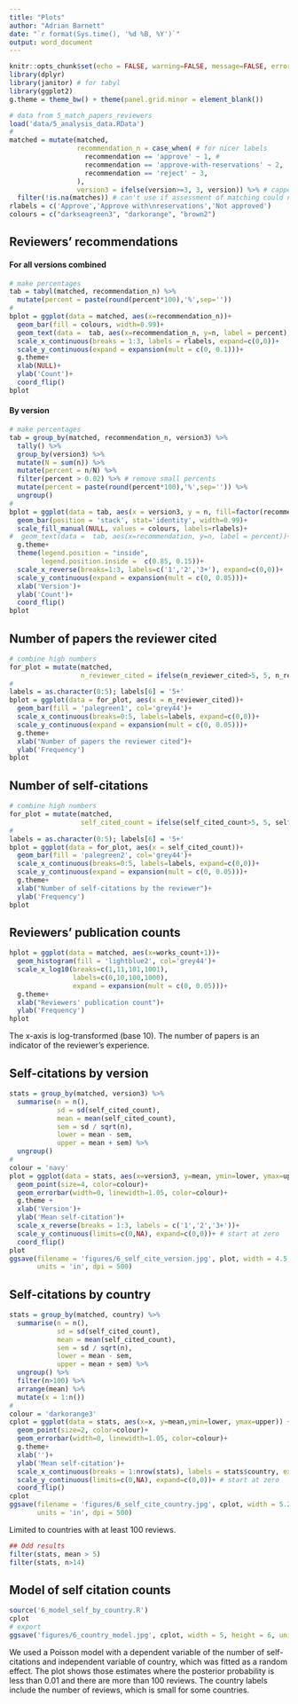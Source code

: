 ```yaml
---
title: "Plots"
author: "Adrian Barnett"
date: "`r format(Sys.time(), '%d %B, %Y')`"
output: word_document
---
```


```r
knitr::opts_chunk$set(echo = FALSE, warning=FALSE, message=FALSE, error=FALSE, comment='', dpi=400)
library(dplyr)
library(janitor) # for tabyl
library(ggplot2)
g.theme = theme_bw() + theme(panel.grid.minor = element_blank())

# data from 5_match_papers_reviewers
load('data/5_analysis_data.RData')
# 
matched = mutate(matched,
                 recommendation_n = case_when( # for nicer labels
                   recommendation == 'approve' ~ 1, #
                   recommendation == 'approve-with-reservations' ~ 2,
                   recommendation == 'reject' ~ 3,
                 ),
                 version3 = ifelse(version>=3, 3, version)) %>% # capped version
  filter(!is.na(matches)) # can't use if assessment of matching could not be made 
rlabels = c('Approve','Approve with\nreservations','Not approved')
colours = c("darkseagreen3", "darkorange", "brown2")
```

## Reviewers' recommendations

#### For all versions combined

```r
# make percentages
tab = tabyl(matched, recommendation_n) %>%
  mutate(percent = paste(round(percent*100),'%',sep=''))
#
bplot = ggplot(data = matched, aes(x=recommendation_n))+
  geom_bar(fill = colours, width=0.99)+
  geom_text(data =  tab, aes(x=recommendation_n, y=n, label = percent), adj=0)+
  scale_x_continuous(breaks = 1:3, labels = rlabels, expand=c(0,0))+
  scale_y_continuous(expand = expansion(mult = c(0, 0.1)))+
  g.theme+
  xlab(NULL)+
  ylab('Count')+
  coord_flip()
bplot
```

#### By version

```r
# make percentages
tab = group_by(matched, recommendation_n, version3) %>%
  tally() %>%
  group_by(version3) %>%
  mutate(N = sum(n)) %>%
  mutate(percent = n/N) %>%
  filter(percent > 0.02) %>% # remove small percents
  mutate(percent = paste(round(percent*100),'%',sep='')) %>%
  ungroup() 
#
bplot = ggplot(data = tab, aes(x = version3, y = n, fill=factor(recommendation_n)))+
  geom_bar(position = 'stack', stat='identity', width=0.99)+
  scale_fill_manual(NULL, values = colours, labels=rlabels)+
#  geom_text(data =  tab, aes(x=recommendation, y=n, label = percent))+
  g.theme+
  theme(legend.position = "inside", 
        legend.position.inside =  c(0.85, 0.15))+
  scale_x_reverse(breaks=1:3, labels=c('1','2','3+'), expand=c(0,0))+
  scale_y_continuous(expand = expansion(mult = c(0, 0.05)))+
  xlab('Version')+
  ylab('Count')+
  coord_flip()
bplot
```

## Number of papers the reviewer cited

```r
# combine high numbers
for_plot = mutate(matched,
                  n_reviewer_cited = ifelse(n_reviewer_cited>5, 5, n_reviewer_cited))
#
labels = as.character(0:5); labels[6] = '5+'
bplot = ggplot(data = for_plot, aes(x = n_reviewer_cited))+
  geom_bar(fill = 'palegreen1', col='grey44')+
  scale_x_continuous(breaks=0:5, labels=labels, expand=c(0,0))+
  scale_y_continuous(expand = expansion(mult = c(0, 0.05)))+
  g.theme+
  xlab("Number of papers the reviewer cited")+
  ylab('Frequency')
bplot
```

## Number of self-citations

```r
# combine high numbers
for_plot = mutate(matched,
                  self_cited_count = ifelse(self_cited_count>5, 5, self_cited_count))
#
labels = as.character(0:5); labels[6] = '5+'
bplot = ggplot(data = for_plot, aes(x = self_cited_count))+
  geom_bar(fill = 'palegreen2', col='grey44')+
  scale_x_continuous(breaks=0:5, labels=labels, expand=c(0,0))+
  scale_y_continuous(expand = expansion(mult = c(0, 0.05)))+
  g.theme+
  xlab("Number of self-citations by the reviewer")+
  ylab('Frequency')
bplot
```

## Reviewers' publication counts

```r
hplot = ggplot(data = matched, aes(x=works_count+1))+
  geom_histogram(fill = 'lightblue2', col='grey44')+
  scale_x_log10(breaks=c(1,11,101,1001),
                labels=c(0,10,100,1000), 
                expand = expansion(mult = c(0, 0.05)))+
  g.theme+
  xlab("Reviewers' publication count")+
  ylab('Frequency')
hplot
```

The x-axis is log-transformed (base 10). The number of papers is an indicator of the reviewer's experience.

## Self-citations by version 

```r
stats = group_by(matched, version3) %>%
  summarise(n = n(),
            sd = sd(self_cited_count),
            mean = mean(self_cited_count),
            sem = sd / sqrt(n),
            lower = mean - sem,
            upper = mean + sem) %>%
  ungroup() 
#
colour = 'navy'
plot = ggplot(data = stats, aes(x=version3, y=mean, ymin=lower, ymax=upper)) +
  geom_point(size=4, color=colour)+
  geom_errorbar(width=0, linewidth=1.05, color=colour)+
  g.theme +
  xlab('Version')+
  ylab('Mean self-citation')+
  scale_x_reverse(breaks = 1:3, labels = c('1','2','3+'))+
  scale_y_continuous(limits=c(0,NA), expand=c(0,0))+ # start at zero
  coord_flip()
plot
ggsave(filename = 'figures/6_self_cite_version.jpg', plot, width = 4.5, height = 3,
       units = 'in', dpi = 500)
```

## Self-citations by country 

```r
stats = group_by(matched, country) %>%
  summarise(n = n(),
            sd = sd(self_cited_count),
            mean = mean(self_cited_count),
            sem = sd / sqrt(n),
            lower = mean - sem,
            upper = mean + sem) %>%
  ungroup() %>%
  filter(n>100) %>%
  arrange(mean) %>%
  mutate(x = 1:n())
#
colour = 'darkorange3'
cplot = ggplot(data = stats, aes(x=x, y=mean,ymin=lower, ymax=upper)) +
  geom_point(size=2, color=colour)+
  geom_errorbar(width=0, linewidth=1.05, color=colour)+
  g.theme+
  xlab('')+
  ylab('Mean self-citation')+
  scale_x_continuous(breaks = 1:nrow(stats), labels = stats$country, expand=c(0.01,0.01))+
  scale_y_continuous(limits=c(0,NA), expand=c(0,0))+ # start at zero
  coord_flip()
cplot
ggsave(filename = 'figures/6_self_cite_country.jpg', cplot, width = 5.2, height = 4.7,
       units = 'in', dpi = 500)
```

Limited to countries with at least 100 reviews.


```r
## Odd results
filter(stats, mean > 5)
filter(stats, n>14)
```

## Model of self citation counts

```r
source('6_model_self_by_country.R')
cplot
# export
ggsave('figures/6_country_model.jpg', cplot, width = 5, height = 6, units = 'in', dpi = 500)
```

We used a Poisson model with a dependent variable of the number of self-citations and independent variable of country, which was fitted as a random effect.
The plot shows those estimates where the posterior probability is less than 0.01 and there are more than 100 reviews. 
The country labels include the number of reviews, which is small for some countries. 
